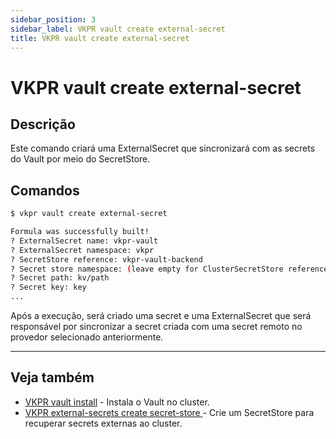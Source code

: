 ```yaml
---
sidebar_position: 3
sidebar_label: VKPR vault create external-secret
title: VKPR vault create external-secret
---
```


# VKPR vault create external-secret

## Descrição

Este comando criará uma ExternalSecret que sincronizará com as secrets do Vault por meio do SecretStore.

## Comandos

```bash
$ vkpr vault create external-secret

Formula was successfully built!
? ExternalSecret name: vkpr-vault
? ExternalSecret namespace: vkpr
? SecretStore reference: vkpr-vault-backend
? Secret store namespace: (leave empty for ClusterSecretStore reference) [? for ? Secret store namespace: (leave empty for ClusterSecretStore reference) 
? Secret path: kv/path
? Secret key: key
...
```

Após a execução, será criado uma secret e uma ExternalSecret que será responsável por sincronizar a secret criada com uma secret remoto no provedor selecionado anteriormente.

---

## Veja também

- [VKPR vault install](/docs/commands/vault/install) - Instala o Vault no cluster.
- [VKPR external-secrets create secret-store ](/docs/commands/external-secrets/create-secret-store) - Crie um SecretStore para recuperar secrets externas ao cluster.

